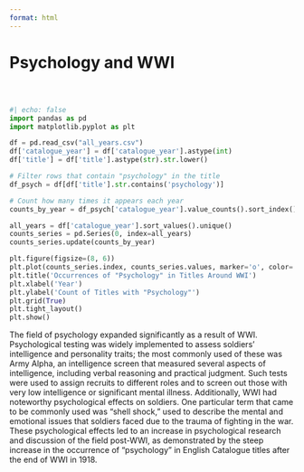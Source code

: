 ```yaml
--- 
format: html
---
```

<h1 class="page-top">Psychology and WWI</h1>

<div style="margin-top: 60px;"></div>

```python
#| echo: false
import pandas as pd
import matplotlib.pyplot as plt

df = pd.read_csv("all_years.csv")
df['catalogue_year'] = df['catalogue_year'].astype(int)
df['title'] = df['title'].astype(str).str.lower()

# Filter rows that contain "psychology" in the title
df_psych = df[df['title'].str.contains('psychology')]

# Count how many times it appears each year
counts_by_year = df_psych['catalogue_year'].value_counts().sort_index()

all_years = df['catalogue_year'].sort_values().unique()
counts_series = pd.Series(0, index=all_years)
counts_series.update(counts_by_year)

plt.figure(figsize=(8, 6))
plt.plot(counts_series.index, counts_series.values, marker='o', color='brown')
plt.title('Occurrences of "Psychology" in Titles Around WWI')
plt.xlabel('Year')
plt.ylabel('Count of Titles with "Psychology"')
plt.grid(True)
plt.tight_layout()
plt.show()
```


The field of psychology expanded significantly as a result of WWI. Psychological testing was widely implemented to assess soldiers' intelligence and personality traits; the most commonly used of these was Army Alpha, an intelligence screen that measured several aspects of intelligence, including verbal reasoning and practical judgment. Such tests were used to assign recruits to different roles and to screen out those with very low intelligence or significant mental illness. Additionally, WWI had noteworthy psychological effects on soldiers. One particular term that came to be commonly used was "shell shock," used to describe the mental and emotional issues that soldiers faced due to the trauma of fighting in the war. These psychological effects led to an increase in psychological research and discussion of the field post-WWI, as demonstrated by the steep increase in the occurrence of "psychology" in English Catalogue titles after the end of WWI in 1918.

<div style="margin-top: 60px;"></div>


